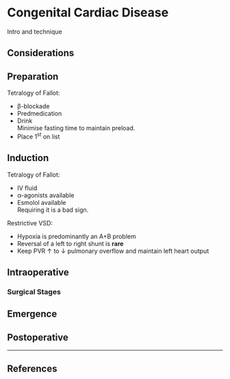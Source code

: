 # Congenital Cardiac Disease


Intro and technique

## Considerations

## Preparation

Tetralogy of Fallot:

* β-blockade
* Predmedication
* Drink  
Minimise fasting time to maintain preload.
* Place 1^st^ on list

## Induction

Tetralogy of Fallot:

* IV fluid
* α-agonists available
* Esmolol available  
Requiring it is a bad sign.


Restrictive VSD:

* Hypoxia is predominantly an A+B problem
* Reversal of a left to right shunt is **rare**
* Keep PVR ↑ to ↓ pulmonary overflow and maintain left heart output

## Intraoperative

### Surgical Stages

## Emergence

## Postoperative


---

## References
